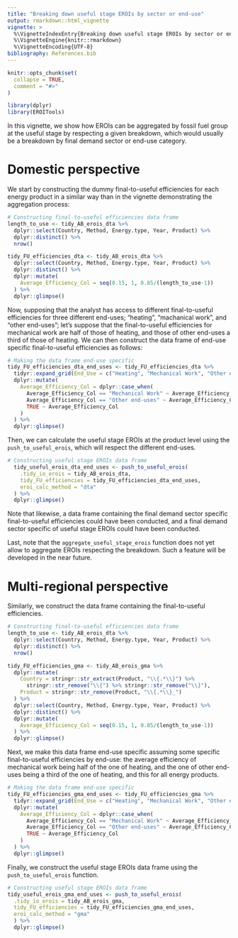 ```yaml
---
title: "Breaking down useful stage EROIs by sector or end-use"
output: rmarkdown::html_vignette
vignette: >
  %\VignetteIndexEntry{Breaking down useful stage EROIs by sector or end-use}
  %\VignetteEngine{knitr::rmarkdown}
  %\VignetteEncoding{UTF-8}
bibliography: References.bib
---
```


```r
knitr::opts_chunk$set(
  collapse = TRUE,
  comment = "#>"
)
```

```r
library(dplyr)
library(EROITools)
```


In this vignette, we show how EROIs can be aggregated by fossil fuel group at the useful stage by respecting a given breakdown, which would usually be a breakdown by final demand sector or end-use category.


# Domestic perspective

We start by constructing the dummy final-to-useful efficiencies for each energy product in a similar way than in the vignette demonstrating the aggregation process:

```r
# Constructing final-to-useful efficiencies data frame
length_to_use <- tidy_AB_erois_dta %>%
  dplyr::select(Country, Method, Energy.type, Year, Product) %>%
  dplyr::distinct() %>%
  nrow()

tidy_FU_efficiencies_dta <- tidy_AB_erois_dta %>%
  dplyr::select(Country, Method, Energy.type, Year, Product) %>%
  dplyr::distinct() %>%
  dplyr::mutate(
    Average_Efficiency_Col = seq(0.15, 1, 0.85/(length_to_use-1))
  ) %>% 
  dplyr::glimpse()
```

Now, supposing that the analyst has access to different final-to-useful efficiencies for three different end-uses; "heating", "machanical work", and "other end-uses"; let's suppose that the final-to-useful efficiencies for mechanical work are half of those of heating, and those of other end-uses a third of those of heating. We can then construct the data frame of end-use specific final-to-useful efficiencies as follows:

```r
# Making the data frame end-use specific
tidy_FU_efficiencies_dta_end_uses <- tidy_FU_efficiencies_dta %>% 
  tidyr::expand_grid(End_Use = c("Heating", "Mechanical Work", "Other end-uses")) %>% 
  dplyr::mutate(
    Average_Efficiency_Col = dplyr::case_when(
      Average_Efficiency_Col == "Mechanical Work" ~ Average_Efficiency_Col / 2,
      Average_Efficiency_Col == "Other end-uses" ~ Average_Efficiency_Col / 3,
      TRUE ~ Average_Efficiency_Col
    )
  ) %>% 
  dplyr::glimpse()
```

Then, we can calculate the useful stage EROIs at the product level using the `push_to_useful_erois`, which will respect the different end-uses.

```r
# Constructing useful stage EROIs data frame
  tidy_useful_erois_dta_end_uses <- push_to_useful_erois(
    .tidy_io_erois = tidy_AB_erois_dta,
    tidy_FU_efficiencies = tidy_FU_efficiencies_dta_end_uses,
    eroi_calc_method = "dta"
  ) %>% 
  dplyr::glimpse()
```

Note that likewise, a data frame containing the final demand sector specific final-to-useful efficiencies could have been conducted, and a final demand sector specific of useful stage EROIs could have been conducted.

Last, note that the `aggregate_useful_stage_erois` function does not yet allow to aggregate EROIs respecting the breakdown. Such a feature will be developed in the near future.


<!--
Finally, we can aggregate useful stage EROIs in a similar way than when no breakdown is provided, using the `aggregate_useful_stage_erois` function. The function also uses the final use shares of each product within each fossil fuel group, as for the `aggregate_final_stage_erois` function.
!-->



# Multi-regional perspective

Similarly, we construct the data frame containing the final-to-useful efficiencies.

```r
# Constructing final-to-useful efficiencies data frame
length_to_use <- tidy_AB_erois_dta %>%
  dplyr::select(Country, Method, Energy.type, Year, Product) %>%
  dplyr::distinct() %>%
  nrow()

tidy_FU_efficiencies_gma <- tidy_AB_erois_gma %>% 
  dplyr::mutate(
    Country = stringr::str_extract(Product, "\\{.*\\}") %>% 
      stringr::str_remove("\\{") %>% stringr::str_remove("\\}"),
    Product = stringr::str_remove(Product, "\\{.*\\}_")
  ) %>% 
  dplyr::select(Country, Method, Energy.type, Year, Product) %>% 
  dplyr::distinct() %>% 
  dplyr::mutate(
    Average_Efficiency_Col = seq(0.15, 1, 0.85/(length_to_use-1))
  ) %>% 
  dplyr::glimpse()
```


Next, we make this data frame end-use specific assuming some specific final-to-useful efficiencies by end-use: the average efficiency of mechanical work being half of the one of heating, and the one of other end-uses being a third of the one of heating, and this for all energy products.

```r
# Making the data frame end-use specific
tidy_FU_efficiencies_gma_end_uses <- tidy_FU_efficiencies_gma %>% 
  tidyr::expand_grid(End_Use = c("Heating", "Mechanical Work", "Other end-uses")) %>% 
  dplyr::mutate(
    Average_Efficiency_Col = dplyr::case_when(
      Average_Efficiency_Col == "Mechanical Work" ~ Average_Efficiency_Col / 2,
      Average_Efficiency_Col == "Other end-uses" ~ Average_Efficiency_Col / 3,
      TRUE ~ Average_Efficiency_Col
    )
  ) %>% 
  dplyr::glimpse()
```

Finally, we construct the useful stage EROIs data frame using the `push_to_useful_erois` function.

```r
# Constructing useful stage EROIs data frame
tidy_useful_erois_gma_end_uses <- push_to_useful_erois(
  .tidy_io_erois = tidy_AB_erois_gma,
  tidy_FU_efficiencies = tidy_FU_efficiencies_gma_end_uses,
  eroi_calc_method = "gma"
  ) %>% 
  dplyr::glimpse()
```
